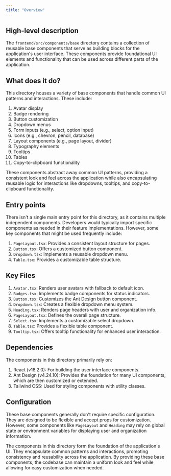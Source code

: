 ```yaml
---
title: "Overview"
---
```


## High-level description
The `frontend/src/components/base` directory contains a collection of reusable base components that serve as building blocks for the application's user interface. These components provide foundational UI elements and functionality that can be used across different parts of the application.

## What does it do?
This directory houses a variety of base components that handle common UI patterns and interactions. These include:

1. Avatar display
2. Badge rendering
3. Button customization
4. Dropdown menus
5. Form inputs (e.g., select, option input)
6. Icons (e.g., chevron, pencil, database)
7. Layout components (e.g., page layout, divider)
8. Typography elements
9. Tooltips
10. Tables
11. Copy-to-clipboard functionality

These components abstract away common UI patterns, providing a consistent look and feel across the application while also encapsulating reusable logic for interactions like dropdowns, tooltips, and copy-to-clipboard functionality.

## Entry points
There isn't a single main entry point for this directory, as it contains multiple independent components. Developers would typically import specific components as needed in their feature implementations. However, some key components that might be used frequently include:

1. `PageLayout.tsx`: Provides a consistent layout structure for pages.
2. `Button.tsx`: Offers a customized button component.
3. `Dropdown.tsx`: Implements a reusable dropdown menu.
4. `Table.tsx`: Provides a customizable table structure.

## Key Files
1. `Avatar.tsx`: Renders user avatars with fallback to default icon.
2. `Badges.tsx`: Implements badge components for status indicators.
3. `Button.tsx`: Customizes the Ant Design button component.
4. `Dropdown.tsx`: Creates a flexible dropdown menu system.
5. `Heading.tsx`: Renders page headers with user and organization info.
6. `PageLayout.tsx`: Defines the overall page structure.
7. `Select.tsx`: Implements a customizable select dropdown.
8. `Table.tsx`: Provides a flexible table component.
9. `Tooltip.tsx`: Offers tooltip functionality for enhanced user interaction.

## Dependencies
The components in this directory primarily rely on:

1. React (v18.2.0): For building the user interface components.
2. Ant Design (v4.24.10): Provides the foundation for many UI components, which are then customized or extended.
3. Tailwind CSS: Used for styling components with utility classes.

## Configuration
These base components generally don't require specific configuration. They are designed to be flexible and accept props for customization. However, some components like `PageLayout` and `Heading` may rely on global state or environment variables for displaying user and organization information.

The components in this directory form the foundation of the application's UI. They encapsulate common patterns and interactions, promoting consistency and reusability across the application. By providing these base components, the codebase can maintain a uniform look and feel while allowing for easy customization when needed.